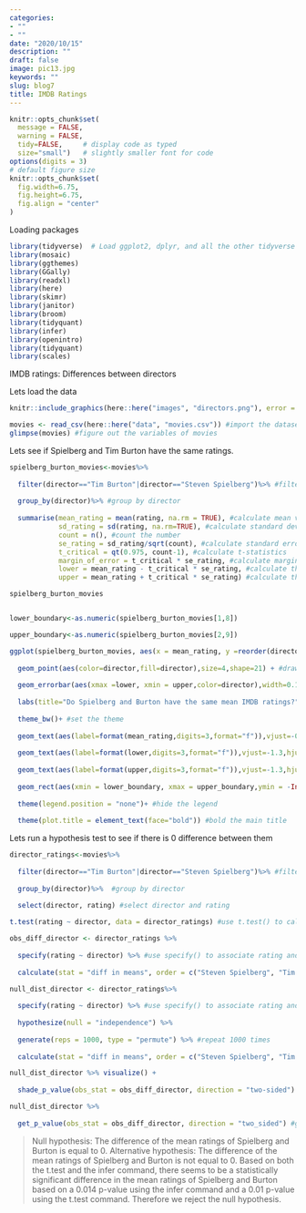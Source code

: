 ```yaml
---
categories:
- ""
- ""
date: "2020/10/15"
description: ""
draft: false
image: pic13.jpg
keywords: ""
slug: blog7
title: IMDB Ratings
---
```



```r
knitr::opts_chunk$set(
  message = FALSE, 
  warning = FALSE, 
  tidy=FALSE,     # display code as typed
  size="small")   # slightly smaller font for code
options(digits = 3)
# default figure size
knitr::opts_chunk$set(
  fig.width=6.75, 
  fig.height=6.75,
  fig.align = "center"
)
```

Loading packages

```r
library(tidyverse)  # Load ggplot2, dplyr, and all the other tidyverse packages
library(mosaic)
library(ggthemes)
library(GGally)
library(readxl)
library(here)
library(skimr)
library(janitor)
library(broom)
library(tidyquant)
library(infer)
library(openintro)
library(tidyquant)
library(scales)
```


IMDB ratings: Differences between directors


Lets load the data


```r
knitr::include_graphics(here::here("images", "directors.png"), error = FALSE)
```

```r
movies <- read_csv(here::here("data", "movies.csv")) #import the dataset
glimpse(movies) #figure out the variables of movies
```


Lets see if Spielberg and Tim Burton have the same ratings.


```r
spielberg_burton_movies<-movies%>%
  
  filter(director=="Tim Burton"|director=="Steven Spielberg")%>% #filter by director called Tim Burton and Steven Spielberg
  
  group_by(director)%>% #group by director
  
  summarise(mean_rating = mean(rating, na.rm = TRUE), #calculate mean value
            sd_rating = sd(rating, na.rm=TRUE), #calculate standard deviation
            count = n(), #count the number
            se_rating = sd_rating/sqrt(count), #calculate standard error
            t_critical = qt(0.975, count-1), #calculate t-statistics
            margin_of_error = t_critical * se_rating, #calculate margin of error
            lower = mean_rating - t_critical * se_rating, #calculate the lower part of CI
            upper = mean_rating + t_critical * se_rating) #calculate the upper part of CI

spielberg_burton_movies 


lower_boundary<-as.numeric(spielberg_burton_movies[1,8])

upper_boundary<-as.numeric(spielberg_burton_movies[2,9])

ggplot(spielberg_burton_movies, aes(x = mean_rating, y =reorder(director,mean_rating)))+ #draw a new ggplot
  
  geom_point(aes(color=director,fill=director),size=4,shape=21) + #draw the point value colored and filled by director
  
  geom_errorbar(aes(xmax =lower, xmin = upper,color=director),width=0.1,size=1)+ #draw the error bar 
  
  labs(title="Do Spielberg and Burton have the same mean IMDB ratings?",subtitle="95% confidence intervals overlap",x="Mean IMDB Rating",y="")+ #add labs
  
  theme_bw()+ #set the theme
  
  geom_text(aes(label=format(mean_rating,digits=3,format="f")),vjust=-0.7,size=5)+ #add data label
  
  geom_text(aes(label=format(lower,digits=3,format="f")),vjust=-1.3,hjust=6)+ #add data label
  
  geom_text(aes(label=format(upper,digits=3,format="f")),vjust=-1.3,hjust=-6)+ #add data label
  
  geom_rect(aes(xmin = lower_boundary, xmax = upper_boundary,ymin = -Inf, ymax = +Inf), fill = "#D3D3D3", alpha = 0.5)+ #add the overlapped part
  
  theme(legend.position = "none")+ #hide the legend
  
  theme(plot.title = element_text(face="bold")) #bold the main title
```


Lets run a hypothesis test to see if there is 0 difference between them


```r
director_ratings<-movies%>%
  
  filter(director=="Tim Burton"|director=="Steven Spielberg")%>% #filter by director called Tim Burton and Steven Spielberg
  
  group_by(director)%>%  #group by director
  
  select(director, rating) #select director and rating 

t.test(rating ~ director, data = director_ratings) #use t.test() to calculate

obs_diff_director <- director_ratings %>%
  
  specify(rating ~ director) %>% #use specify() to associate rating and director
  
  calculate(stat = "diff in means", order = c("Steven Spielberg", "Tim Burton")) #calculate difference in means

null_dist_director <- director_ratings%>% 
  
  specify(rating ~ director) %>% #use specify() to associate rating and director
  
  hypothesize(null = "independence") %>% 
  
  generate(reps = 1000, type = "permute") %>% #repeat 1000 times
  
  calculate(stat = "diff in means", order = c("Steven Spielberg", "Tim Burton")) #calculate difference in means

null_dist_director %>% visualize() +
  
  shade_p_value(obs_stat = obs_diff_director, direction = "two-sided") #shape p_value

null_dist_director %>%
  
  get_p_value(obs_stat = obs_diff_director, direction = "two_sided") #get p_value

```


>Null hypothesis: The difference of the mean ratings of Spielberg and Burton is equal to 0.
Alternative hypothesis: The difference of the mean ratings of Spielberg and Burton is not equal to 0.
Based on both the t.test and the infer command, there seems to be a statistically significant difference in the mean ratings of Spielberg and Burton based on a 0.014 p-value using the infer command and a 0.01 p-value using the t.test command. Therefore we reject the null hypothesis.